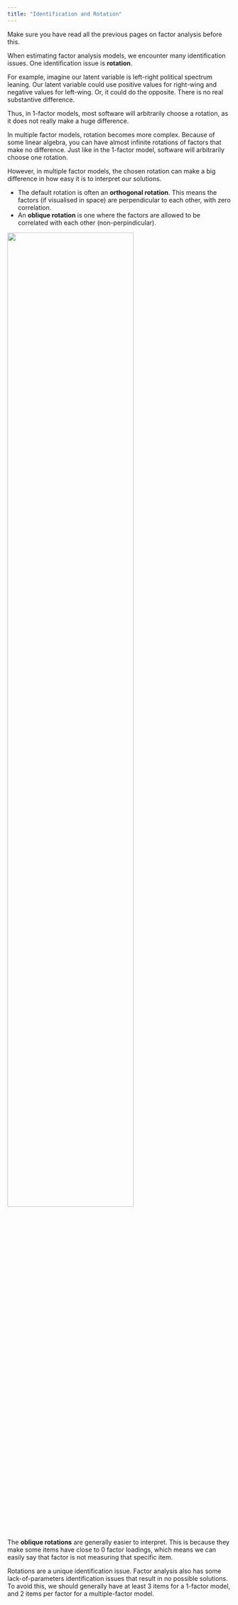 ```yaml
---
title: "Identification and Rotation"
---
```


::: small
Make sure you have read all the previous pages on factor analysis before this.
:::

When estimating factor analysis models, we encounter many identification issues. One identification issue is **rotation**.

For example, imagine our latent variable is left-right political spectrum leaning. Our latent variable could use positive values for right-wing and negative values for left-wing. Or, it could do the opposite. There is no real substantive difference.

Thus, in 1-factor models, most software will arbitrarily choose a rotation, as it does not really make a huge difference.

In multiple factor models, rotation becomes more complex. Because of some linear algebra, you can have almost infinite rotations of factors that make no difference. Just like in the 1-factor model, software will arbitrarily choose one rotation.

However, in multiple factor models, the chosen rotation can make a big difference in how easy it is to interpret our solutions.

-   The default rotation is often an **orthogonal rotation**. This means the factors (if visualised in space) are perpendicular to each other, with zero correlation.
-   An **oblique rotation** is one where the factors are allowed to be correlated with each other (non-perpindicular).

![](images/clipboard-3687574227.png){fig-align="center" width="75%"}

The **oblique rotations** are generally easier to interpret. This is because they make some items have close to 0 factor loadings, which means we can easily say that factor is not measuring that specific item.

Rotations are a unique identification issue. Factor analysis also has some lack-of-parameters identification issues that result in no possible solutions. To avoid this, we should generally have at least 3 items for a 1-factor model, and 2 items per factor for a multiple-factor model.

